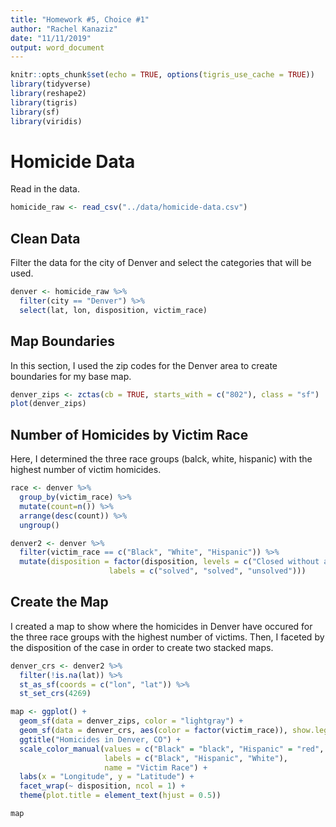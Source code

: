 ```yaml
---
title: "Homework #5, Choice #1"
author: "Rachel Kanaziz"
date: "11/11/2019"
output: word_document
---
```


```r
knitr::opts_chunk$set(echo = TRUE, options(tigris_use_cache = TRUE))
library(tidyverse)
library(reshape2)
library(tigris)
library(sf)
library(viridis)
```

# Homicide Data

Read in the data. 

```r
homicide_raw <- read_csv("../data/homicide-data.csv")
```

## Clean Data

Filter the data for the city of Denver and select the categories that will be used. 

```r
denver <- homicide_raw %>% 
  filter(city == "Denver") %>% 
  select(lat, lon, disposition, victim_race)
```

## Map Boundaries

In this section, I used the zip codes for the Denver area to create boundaries for my base map. 

```r
denver_zips <- zctas(cb = TRUE, starts_with = c("802"), class = "sf")
plot(denver_zips)
```

## Number of Homicides by Victim Race

Here, I determined the three race groups (balck, white, hispanic) with the highest number of victim homicides. 

``` r
race <- denver %>% 
  group_by(victim_race) %>% 
  mutate(count=n()) %>% 
  arrange(desc(count)) %>% 
  ungroup()

denver2 <- denver %>%
  filter(victim_race == c("Black", "White", "Hispanic")) %>% 
  mutate(disposition = factor(disposition, levels = c("Closed without arrest", "Closed by arrest", "Open/No arrest"), 
                      labels = c("solved", "solved", "unsolved")))
```


## Create the Map

I created a map to show where the homicides in Denver have occured for the three race groups with the highest number of victims. Then, I faceted by the disposition of the case in order to create two stacked maps. 

```r
denver_crs <- denver2 %>% 
  filter(!is.na(lat)) %>% 
  st_as_sf(coords = c("lon", "lat")) %>% 
  st_set_crs(4269)

map <- ggplot() + 
  geom_sf(data = denver_zips, color = "lightgray") + 
  geom_sf(data = denver_crs, aes(color = factor(victim_race)), show.legend = 'point') +
  ggtitle("Homicides in Denver, CO") +
  scale_color_manual(values = c("Black" = "black", "Hispanic" = "red", "White" = "yellow"),
                     labels = c("Black", "Hispanic", "White"),
                     name = "Victim Race") +
  labs(x = "Longitude", y = "Latitude") +
  facet_wrap(~ disposition, ncol = 1) +
  theme(plot.title = element_text(hjust = 0.5))

map

```
